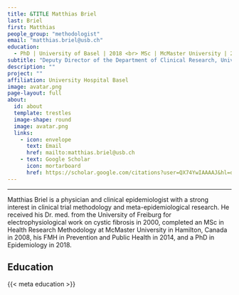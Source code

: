 ```yaml
---
title: &TITLE Matthias Briel
last: Briel
first: Matthias
people_group: "methodologist"
email: "matthias.briel@usb.ch"
education:
  - PhD | University of Basel | 2018 <br> MSc | McMaster University | 2008 <br> MD | University of Freiburg | 2000
subtitle: "Deputy Director of the Department of Clinical Research, University Hospital Basel"
description: ""
project: ""
affiliation: University Hospital Basel
image: avatar.png
page-layout: full
about: 
  id: about
  template: trestles
  image-shape: round
  image: avatar.png
  links:
    - icon: envelope
      text: Email
      href: mailto:matthias.briel@usb.ch
    - text: Google Scholar
      icon: mortarboard 
      href: https://scholar.google.com/citations?user=QX74YwIAAAAJ&hl=de
---
```

<hr>
::: {#about}



Matthias Briel is a physician and clinical epidemiologist with a strong interest in clinical trial methodology and meta-epidemiological research. He received his Dr. med. from the University of Freiburg for electrophysiological work on cystic fibrosis in 2000, completed an MSc in Health Research Methodology at McMaster University in Hamilton, Canada in 2008, his FMH in Prevention and Public Health in 2014, and a PhD in Epidemiology in 2018.

## Education

{{< meta education >}}
:::
